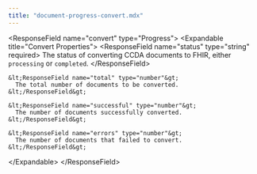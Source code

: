 ```yaml
---
title: "document-progress-convert.mdx"
---
```


&lt;ResponseField name="convert" type="Progress"&gt;
  &lt;Expandable title="Convert Properties"&gt;
    &lt;ResponseField name="status" type="string" required&gt;
      The status of converting CCDA documents to FHIR, either `processing` or `completed`.
    &lt;/ResponseField&gt;

    &lt;ResponseField name="total" type="number"&gt;
      The total number of documents to be converted.
    &lt;/ResponseField&gt;

    &lt;ResponseField name="successful" type="number"&gt;
      The number of documents successfully converted.
    &lt;/ResponseField&gt;

    &lt;ResponseField name="errors" type="number"&gt;
      The number of documents that failed to convert.
    &lt;/ResponseField&gt;

  &lt;/Expandable&gt;
&lt;/ResponseField&gt;
